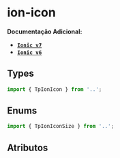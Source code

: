 
<Meta of={iconStories} />

# ion-icon

**Documentação Adicional:**

- **[`Ionic v7`](https://ionicframework.com/docs/api/icon)**
- **[`Ionic v6`](https://ionicframework.com/docs/v6/api/icon)**

## Types

```ts
import { TpIonIcon } from '..';
```

## Enums

```ts
import { TpIonIconSize } from '..';
```

## Atributos

<Canvas of={iconStories.Icons} />

<Controls of={iconStories.Icons} />
